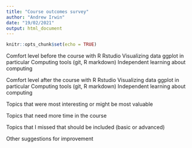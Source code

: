 ```yaml
---
title: "Course outcomes survey"
author: "Andrew Irwin"
date: "19/02/2021"
output: html_document
---
```


```r
knitr::opts_chunk$set(echo = TRUE)
```


Comfort level before the course with
R
Rstudio
Visualizing data
ggplot in particular
Computing tools (git, R markdown)
Independent learning about computing

Comfort level after the course with
R
Rstudio
Visualizing data
ggplot in particular
Computing tools (git, R markdown)
Independent learning about computing


Topics that were most interesting or might be most valuable 

Topics that need more time in the course

Topics that I missed that should be included (basic or advanced)

Other suggestions for improvement

